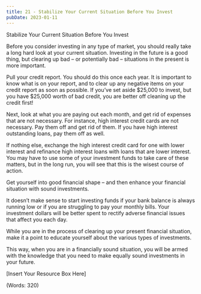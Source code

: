 ```yaml
---
title: 21 - Stabilize Your Current Situation Before You Invest
pubDate: 2023-01-11
---
```


Stabilize Your Current Situation Before You Invest


Before you consider investing in any type of market, you should really take a long hard look at your current situation. Investing in the future is a good thing, but clearing up bad – or potentially bad – situations in the present is more important.

Pull your credit report. You should do this once each year. It is important to know what is on your report, and to clear up any negative items on your credit report as soon as possible. If you’ve set aside $25,000 to invest, but you have $25,000 worth of bad credit, you are better off cleaning up the credit first!

Next, look at what you are paying out each month, and get rid of expenses that are not necessary. For instance, high interest credit cards are not necessary. Pay them off and get rid of them. If you have high interest outstanding loans, pay them off as well.

If nothing else, exchange the high interest credit card for one with lower interest and refinance high interest loans with loans that are lower interest. You may have to use some of your investment funds to take care of these matters, but in the long run, you will see that this is the wisest course of action.

Get yourself into good financial shape – and then enhance your financial situation with sound investments.

It doesn’t make sense to start investing funds if your bank balance is always running low or if you are struggling to pay your monthly bills. Your investment dollars will be better spent to rectify adverse financial issues that affect you each day.

While you are in the process of clearing up your present financial situation, make it a point to educate yourself about the various types of investments.

This way, when you are in a financially sound situation, you will be armed with the knowledge that you need to make equally sound investments in your future.

[Insert Your Resource Box Here]

(Words: 320)